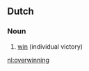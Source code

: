 ==Dutch==

===Noun===
{{infl|nl|noun|g=f}}

# [[win]] (individual victory)

{{tbot entry|Dutch|win|2007|December|nl}}

[[nl:overwinning]]